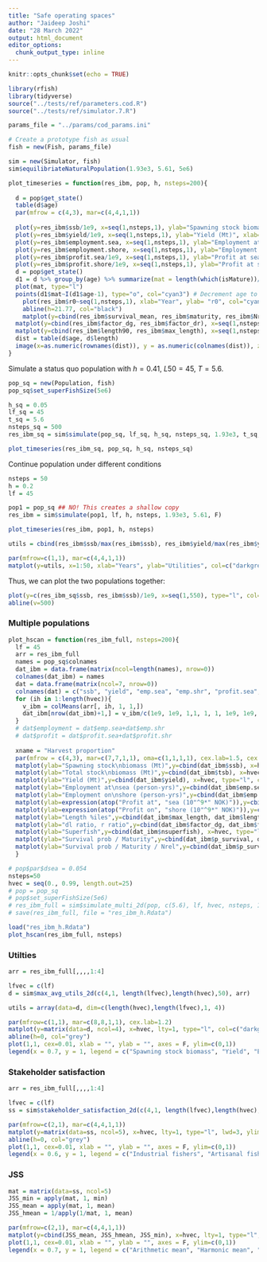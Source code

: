 ```yaml
---
title: "Safe operating spaces"
author: "Jaideep Joshi"
date: "28 March 2022"
output: html_document
editor_options:
  chunk_output_type: inline
---
```


```r
knitr::opts_chunk$set(echo = TRUE)
```

```r
library(rfish)
library(tidyverse)
source("../tests/ref/parameters.cod.R")
source("../tests/ref/simulator.7.R")
```

```r
params_file = "../params/cod_params.ini"
```

```r
# Create a prototype fish as usual
fish = new(Fish, params_file)

sim = new(Simulator, fish)
sim$equilibriateNaturalPopulation(1.93e3, 5.61, 5e6)
```

```r
plot_timeseries = function(res_ibm, pop, h, nsteps=200){
  
  d = pop$get_state()
  table(d$age)
  par(mfrow = c(4,3), mar=c(4,4,1,1))
  
  plot(y=res_ibm$ssb/1e9, x=seq(1,nsteps,1), ylab="Spawning stock biomass (Mt)", xlab="Year", col="cyan3", type="l")
  plot(y=res_ibm$yield/1e9, x=seq(1,nsteps,1), ylab="Yield (Mt)", xlab="Year", col="cyan3", type="l")
  plot(y=res_ibm$employment.sea, x=seq(1,nsteps,1), ylab="Employment at sea (person-years)", xlab="Year", col="cyan3", type="l")
  plot(y=res_ibm$employment.shore, x=seq(1,nsteps,1), ylab="Employment on shore (person-years)", xlab="Year", col="cyan3", type="l")
  plot(y=res_ibm$profit.sea/1e9, x=seq(1,nsteps,1), ylab="Profit at sea (Billions NOK)", xlab="Year", col="cyan3", type="l")
  plot(y=res_ibm$profit.shore/1e9, x=seq(1,nsteps,1), ylab="Profit at shore (Billions NOK)", xlab="Year", col="cyan3", type="l")
  d = pop$get_state()
  d1 = d %>% group_by(age) %>% summarize(mat = length(which(isMature))/length(isMature))
  plot(mat, type="l")
  points(d1$mat~I(d1$age-1), type="o", col="cyan3") # Decrement age to get the right maturation prob (see note above)
    plot(res_ibm$r0~seq(1,nsteps,1), xlab="Year", ylab= "r0", col="cyan3", type="p", ylim=c(0,30))
    abline(h=21.77, col="black")
    matplot(y=cbind(res_ibm$survival_mean, res_ibm$maturity, res_ibm$Nrel), x=seq(1,nsteps,1), xlab="Year", ylab= "p_survival / maturity / Nrel", col=c("cyan3", "magenta3", "yellow3"), type="l", lty=1)
  matplot(y=cbind(res_ibm$factor_dg, res_ibm$factor_dr), x=seq(1,nsteps,1), xlab="Year", ylab= "dl_ratio, r_ratio", col=c("cyan3", "magenta3"), type="l", lty=1)
  matplot(y=cbind(res_ibm$length90, res_ibm$max_length), x=seq(1,nsteps,1), xlab="Year", ylab= "Length (90 %ile)", col=c("cyan3", "cyan4"), type="l", lty=1)
  dist = table(d$age, d$length)
  image(x=as.numeric(rownames(dist)), y = as.numeric(colnames(dist)), z=log(1+3*log(dist)), col=scales::viridis_pal()(100), xlab="Age", ylab="Length")
}
```


Simulate a status quo population with 
$h = 0.41$, $L50 = 45$, $T = 5.6$.

```r
pop_sq = new(Population, fish)
pop_sq$set_superFishSize(5e6)

h_sq = 0.05
lf_sq = 45
t_sq = 5.6
nsteps_sq = 500
res_ibm_sq = sim$simulate(pop_sq, lf_sq, h_sq, nsteps_sq, 1.93e3, t_sq, T)

plot_timeseries(res_ibm_sq, pop_sq, h_sq, nsteps_sq)
```

Continue population under different conditions

```r
nsteps = 50
h = 0.2
lf = 45

pop1 = pop_sq ## NO! This creates a shallow copy
res_ibm = sim$simulate(pop1, lf, h, nsteps, 1.93e3, 5.61, F)

plot_timeseries(res_ibm, pop1, h, nsteps)

utils = cbind(res_ibm$ssb/max(res_ibm$ssb), res_ibm$yield/max(res_ibm$yield), res_ibm$employment/max(res_ibm$employment), res_ibm$profit/max(res_ibm$profit))

par(mfrow=c(1,1), mar=c(4,4,1,1))
matplot(y=utils, x=1:50, xlab="Years", ylab="Utilities", col=c("darkgreen", "darkgoldenrod1", "dodgerblue3", "coral1"), lty=1, lwd=2, type="l")
```

Thus, we can plot the two populations together:

```r
plot(y=c(res_ibm_sq$ssb, res_ibm$ssb)/1e9, x=seq(1,550), type="l", col="cyan3", xlab="Year", ylab="SSB (MT)", lwd=2)
abline(v=500)
```

### Multiple populations


```r
plot_hscan = function(res_ibm_full, nsteps=200){
  lf = 45
  arr = res_ibm_full 
  names = pop_sq$colnames
  dat_ibm = data.frame(matrix(ncol=length(names), nrow=0))
  colnames(dat_ibm) = names
  dat = data.frame(matrix(ncol=7, nrow=0))
  colnames(dat) = c("ssb", "yield", "emp.sea", "emp.shr", "profit.sea", "profit.shr", "tsb")
  for (ih in 1:length(hvec)){
    v_ibm = colMeans(arr[, ih, 1, 1,])
    dat_ibm[nrow(dat_ibm)+1,] = v_ibm/c(1e9, 1e9, 1,1, 1, 1, 1e9, 1e9, 1e9, 1e9, 1, 1, 1, 1, 1,1,1,1,1,1)
  }
  # dat$employment = dat$emp.sea+dat$emp.shr
  # dat$profit = dat$profit.sea+dat$profit.shr
  
  xname = "Harvest proportion"
  par(mfrow = c(4,3), mar=c(7,7,1,1), oma=c(1,1,1,1), cex.lab=1.5, cex.axis=1.5)
  matplot(ylab="Spawning stock\nbiomass (Mt)",y=cbind(dat_ibm$ssb), x=hvec, type="l", col=c("cyan2", "black"), lwd=2:1, lty=1, xlab = xname)
  matplot(ylab="Total stock\nbiomass (Mt)",y=cbind(dat_ibm$tsb), x=hvec, type="l", col=c("cyan2", "black"), lwd=2:1, lty=1, xlab = xname)
  matplot(ylab="Yield (Mt)",y=cbind(dat_ibm$yield), x=hvec, type="l", col=c("cyan2", "black"), lwd=2:1, lty=1, xlab = xname)
  matplot(ylab="Employment at\nsea (person-yrs)",y=cbind(dat_ibm$emp.sea), x=hvec, type="l", col=c("cyan2", "black"), lwd=2:1, lty=1, xlab = xname)
  matplot(ylab="Employment on\nshore (person-yrs)",y=cbind(dat_ibm$emp.shr), x=hvec, type="l", col=c("cyan2", "black"), lwd=2:1, lty=1, xlab = xname)
  matplot(ylab=expression(atop("Profit at", "sea (10"^9*" NOK)")),y=cbind(dat_ibm$profit.sea), x=hvec, type="l", col=c("cyan2", "black"), lwd=2:1, lty=1, xlab = xname)
  matplot(ylab=expression(atop("Profit on", "shore (10"^9*" NOK)")),y=cbind(dat_ibm$profit.shr), x=hvec, type="l", col=c("cyan2", "black"), lwd=2:1, lty=1, xlab = xname)
  matplot(ylab="Length %iles",y=cbind(dat_ibm$max_length, dat_ibm$length90), x=hvec, type="l", col=c("cyan2", "cyan4"), lwd=1, lty=1, xlab = xname)
  matplot(ylab="dl ratio, r ratio",y=cbind(dat_ibm$factor_dg, dat_ibm$factor_dr), x=hvec, type="l", col=c("cyan3", "magenta3"), lwd=1, lty=1, xlab = xname)
  matplot(ylab="Superfish",y=cbind(dat_ibm$nsuperfish), x=hvec, type="l", col=c("cyan2", "cyan4"), lwd=1, lty=1, xlab = xname)
  matplot(ylab="Survival prob / Maturity",y=cbind(dat_ibm$p_survival, dat_ibm$maturity), x=hvec, type="l", col=c("cyan3", "magenta3"), lwd=1, lty=1, xlab = xname)
  matplot(ylab="Survival prob / Maturity / Nrel",y=cbind(dat_ibm$p_survival, dat_ibm$maturity, dat_ibm$Nrel), x=hvec, type="l", col=c("cyan3", "magenta3", "yellow3"), lwd=1, lty=1, xlab = xname)
  }

```

```r
# pop$par$dsea = 0.054
nsteps=50
hvec = seq(0., 0.99, length.out=25)
# pop = pop_sq
# pop$set_superFishSize(5e6)
# res_ibm_full = sim$simulate_multi_2d(pop, c(5.6), lf, hvec, nsteps, 1.93e3, F)
# save(res_ibm_full, file = "res_ibm_h.Rdata")

load("res_ibm_h.Rdata")
plot_hscan(res_ibm_full, nsteps)
```

<!-- ```{r} -->
<!-- # pop$par$dsea = 0.054 -->
<!-- nsteps=50 -->
<!-- hvec = seq(0., 0.7, length.out=20) -->
<!-- pop1 = pop_sq -->
<!-- pop1$set_superFishSize(5e5) -->
<!-- res_ibm_full = sim$simulate_multi_2d(pop1, c(5.6), lf, hvec, nsteps, 1.93e3, F) -->

<!-- plot_hscan(res_ibm_full, nsteps) -->
<!-- ``` -->

### Utilties

```r
arr = res_ibm_full[,,,,1:4]

lfvec = c(lf)
d = sim$max_avg_utils_2d(c(4,1, length(lfvec),length(hvec),50), arr)

utils = array(data=d, dim=c(length(hvec),length(lfvec),1, 4))

par(mfrow=c(1,1), mar=c(8,8,1,1), cex.lab=1.2)
matplot(y=matrix(data=d, ncol=4), x=hvec, lty=1, type="l", col=c("darkgreen", "darkgoldenrod1", "dodgerblue3", "coral1"), lwd=3, ylim=c(0,1), ylab="Normalized\nutility components", xlab="Harvest proportion")
abline(h=0, col="grey")
plot(1,1, cex=0.01, xlab = "", ylab = "", axes = F, ylim=c(0,1))
legend(x = 0.7, y = 1, legend = c("Spawning stock biomass", "Yield", "Employment", "Profit"), fill = c("darkgreen", "darkgoldenrod1", "dodgerblue3", "coral1"))


```

### Stakeholder satisfaction

```r
arr = res_ibm_full[,,,,1:4]

lfvec = c(lf)
ss = sim$stakeholder_satisfaction_2d(c(4,1, length(lfvec),length(hvec),50), arr)

par(mfrow=c(2,1), mar=c(4,4,1,1))
matplot(y=matrix(data=ss, ncol=5), x=hvec, lty=1, type="l", lwd=3, ylim=c(0,1), col=c("grey", "darkgoldenrod1", "dodgerblue3", "coral1","darkgreen"), xlab="Harvest proportion", ylab="Stakeholder satisfaction")
abline(h=0, col="grey")
plot(1,1, cex=0.01, xlab = "", ylab = "", axes = F, ylim=c(0,1))
legend(x = 0.6, y = 1, legend = c("Industrial fishers", "Artisanal fishers", "Employment-prioritizing policymakers", "Profit-prioritizing policymakers", "Conservationists"), fill=c("grey", "darkgoldenrod1", "dodgerblue3", "coral1","darkgreen"))
```

### JSS

```r
mat = matrix(data=ss, ncol=5)
JSS_min = apply(mat, 1, min)
JSS_mean = apply(mat, 1, mean)
JSS_hmean = 1/apply(1/mat, 1, mean)

par(mfrow=c(2,1), mar=c(4,4,1,1))
matplot(y=cbind(JSS_mean, JSS_hmean, JSS_min), x=hvec, lty=1, type="l", lwd=3, ylim=c(0,1), col=c("darkgoldenrod1", "dodgerblue3", "darkgreen"), ylab="Joint stakeholder\nsatisfaction", xlab="Harvest proportion")
plot(1,1, cex=0.01, xlab = "", ylab = "", axes = F, ylim=c(0,1))
legend(x = 0.7, y = 1, legend = c("Arithmetic mean", "Harmonic mean", "Minimum"), fill=c("darkgoldenrod1", "dodgerblue3","darkgreen"))

```
